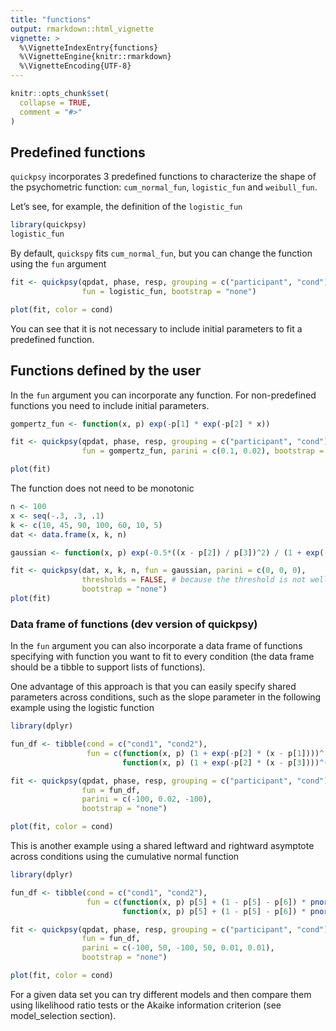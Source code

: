 ```yaml
---
title: "functions"
output: rmarkdown::html_vignette
vignette: >
  %\VignetteIndexEntry{functions}
  %\VignetteEngine{knitr::rmarkdown}
  %\VignetteEncoding{UTF-8}
---
```


```r
knitr::opts_chunk$set(
  collapse = TRUE,
  comment = "#>"
)
```

## Predefined functions

`quickpsy` incorporates 3 predefined functions to characterize the shape of the psychometric function: `cum_normal_fun`, `logistic_fun` and `weibull_fun`.



Let's see, for example, the definition of the `logistic_fun`
```r
library(quickpsy)
logistic_fun
```

By default, `quickspy` fits `cum_normal_fun`, but you can change the function using the `fun` argument

```r
fit <- quickpsy(qpdat, phase, resp, grouping = c("participant", "cond"), 
                fun = logistic_fun, bootstrap = "none") 

plot(fit, color = cond)
```

You can see that it is not necessary to include initial parameters to fit a predefined function.

## Functions defined by the user

In the `fun` argument you can incorporate any function. For non-predefined functions you need to include initial parameters. 


```r
gompertz_fun <- function(x, p) exp(-p[1] * exp(-p[2] * x))

fit <- quickpsy(qpdat, phase, resp, grouping = c("participant", "cond"), 
                fun = gompertz_fun, parini = c(0.1, 0.02), bootstrap = "none") 

plot(fit)
```

The function does not need to be monotonic

```r
n <- 100
x <- seq(-.3, .3, .1) 
k <- c(10, 45, 90, 100, 60, 10, 5)
dat <- data.frame(x, k, n)

gaussian <- function(x, p) exp(-0.5*((x - p[2]) / p[3])^2) / (1 + exp(-p[1]))

fit <- quickpsy(dat, x, k, n, fun = gaussian, parini = c(0, 0, 0), 
                thresholds = FALSE, # because the threshold is not well defined
                bootstrap = "none") 
plot(fit)
```

### Data frame of functions (dev version of quickpsy)

In the `fun` argument you can also incorporate a data frame of functions specifying with function you want to fit to every condition (the data frame should be a tibble to support lists of functions). 

One advantage of this approach is that you can easily specify shared parameters across conditions, such as the slope parameter in the following example using the logistic function

```r
library(dplyr)

fun_df <- tibble(cond = c("cond1", "cond2"), 
                 fun = c(function(x, p) (1 + exp(-p[2] * (x - p[1])))^(-1), 
                         function(x, p) (1 + exp(-p[2] * (x - p[3])))^(-1)))

fit <- quickpsy(qpdat, phase, resp, grouping = c("participant", "cond"), 
                fun = fun_df, 
                parini = c(-100, 0.02, -100), 
                bootstrap = "none") 

plot(fit, color = cond)
```

This is another example using a shared leftward and rightward asymptote across conditions using the cumulative normal function

```r
library(dplyr)

fun_df <- tibble(cond = c("cond1", "cond2"), 
                 fun = c(function(x, p) p[5] + (1 - p[5] - p[6]) * pnorm(x, p[1], p[2]), 
                         function(x, p) p[5] + (1 - p[5] - p[6]) * pnorm(x, p[3], p[4])))

fit <- quickpsy(qpdat, phase, resp, grouping = c("participant", "cond"), 
                fun = fun_df, 
                parini = c(-100, 50, -100, 50, 0.01, 0.01), 
                bootstrap = "none") 

plot(fit, color = cond)
```

For a given data set you can try different models and then compare them using likelihood ratio tests or the Akaike information criterion (see model_selection section).

